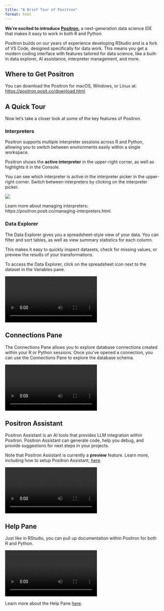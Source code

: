 ```yaml
---
title: "A Brief Tour of Positron"
format: html
---
```


**We’re excited to introduce [Positron](https://positron.posit.co/start.html),** a next-generation data science IDE that makes it easy to work in both R and Python.

Positron builds on our years of experience developing RStudio and is a fork of VS Code, designed specifically for data work. This means you get a modern coding interface with features tailored for data science, like a built-in data explorer, AI assistance, interpreter management, and more.

## Where to Get Positron

You can download the Positron for macOS, Windows, or Linux at: [https://positron.posit.co/download.html](https://positron.posit.co/download.html).


## A Quick Tour

Now let’s take a closer look at some of the key features of Positron.

### Interpreters

Positron supports multiple interpreter sessions across R and Python, allowing you to switch between environments easily within a single workspace. 

Positron shows the **active interpreter** in the upper-right corner, as well as highlights it in the Console. 

You can see which interpreter is active in the interpreter picker in the upper-right corner. Switch between interpreters by clicking on the interpreter picker. 

![](images/positron-interpreter.png)

Learn more about managing interpreters: https://positron.posit.co/managing-interpreters.html. 

### Data Explorer

The Data Explorer gives you a spreadsheet-style view of your data. You can filter and sort tables, as well as view summary statistics for each column. 

This makes it easy to quickly inspect datasets, check for missing values, or preview the results of your transformations. 

To access the Data Explorer, click on the spreadsheet icon next to the dataset in the Variables pane. 

![](images/data-explorer.mov)

## Connections Pane

The Connections Pane allows you to explore database connections created within your R or Python sessions. Once you've opened a connection, you can use the Connections Pane to explore the database schema.

![](images/connections-pane.mov)

## Positron Assistant

Positron Assistant is an AI tools that provides LLM integration within Positron. Positron Assistant can generate code, help you debug, and provide suggestions for next steps in your projects. 

Note that Positron Assistant is currently a **preview** feature. Learn more, including how to setup Positron Assistant, [here](https://positron.posit.co/assistant.html). 

![](images/positron-assistant.mov)

## Help Pane

Just like in RStudio, you can pull up documentation within Positron for both R and Python.  

![](images/help-pane.mov)

Learn more about the Help Pane [here](https://positron.posit.co/help-pane.html).
